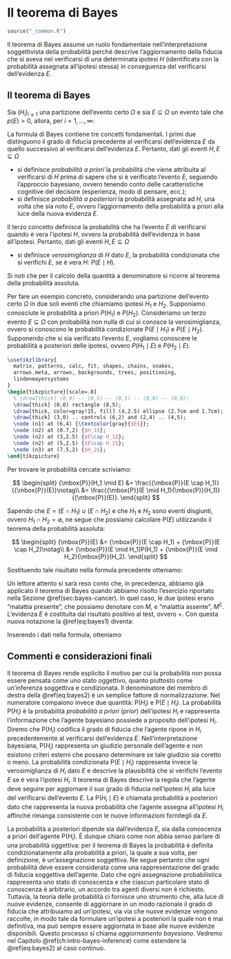 # Il teorema di Bayes {#chapter-teo-bayes}

```r
source("_common.R")
```

Il teorema di Bayes assume un ruolo fondamentale nell'interpretazione soggettivista della probabilità perché descrive l'aggiornamento della fiducia che si aveva nel verificarsi di una determinata ipotesi $H$ (identificata con la probabilità assegnata all'ipotesi stessa) in conseguenza del verificarsi dell'evidenza $E$. 

## Il teorema di Bayes

::: {.theorem}
Sia $(H_i)_{i\geq 1}$ una partizione dell'evento certo $\Omega$  e sia $E \subseteq \Omega$ un evento tale che $p(E) > 0$, allora, per $i = 1, \dots, \infty$:

\begin{equation}
{\mbox{P}}(H_i \mid E) = \frac{{\mbox{P}}(E \mid H_i){\mbox{P}}(H_i)}{\sum_{j=1}^{\infty}{\mbox{P}}(H_j)P(E \mid H_j)}.
(\#eq:bayes2)
\end{equation}
:::

La formula di Bayes contiene tre concetti fondamentali. I primi due distinguono il grado di fiducia precedente al verificarsi dell'evidenza $E$ da quello successivo al verificarsi dell'evidenza $E$. Pertanto, dati gli eventi $H, E \subseteq \Omega$

- si definisce _probabilità a priori_ la probabilità che viene attribuita al verificarsi di $H$ prima di sapere che si è verificato l'evento $E$, seguendo l'approccio bayesiano, ovvero tenendo conto delle caratteristiche cognitive del decisore (esperienza, modo di pensare, ecc.);
- si definisce _probabilità a posteriori_ la probabilità assegnata ad $H$, una volta che sia noto $E$, ovvero l'aggiornamento della probabilità a priori alla luce della nuova evidenza $E$. 

Il terzo concetto definisce la probabilità che ha l'evento $E$ di verificarsi quando è vera l'ipotesi $H$, ovvero la probabilità dell'evidenza in base all'ipotesi. Pertanto, dati gli eventi $H, E \subseteq \Omega$

- si definisce _verosimiglianza_ di $H$ dato $E$, la probabilità condizionata che si verifichi $E$, se è vera $H$: $P (E \mid H)$. 

Si noti che per il calcolo della quantità a denominatore si ricorre al teorema della probabilità assoluta.

Per fare un esempio concreto, considerando una partizione dell'evento certo $\Omega$ in due soli eventi che chiamiamo ipotesi $H_1$ e $H_2$. Supponiamo conosciute le probabilità a priori $P(H_1)$ e $P(H_2)$. Consideriamo un terzo evento $E \subseteq \Omega$ con probabilità non nulla di cui si conosce la verosimiglianza, ovvero si conoscono le probabilità condizionate  ${\mbox{P}}(E \mid H_1)$ e $P(E \mid H_2)$. Supponendo che si sia verificato l'evento $E$, vogliamo conoscere le probabilità a posteriori delle ipotesi, ovvero $P(H_1 \mid E)$ e $P(H_2 \mid E)$. 

```tikz
\usetikzlibrary{
  matrix, patterns, calc, fit, shapes, chains, snakes,
  arrows.meta, arrows, backgrounds, trees, positioning,
  lindenmayersystems
}
\begin{tikzpicture}[scale=.8]
  % \draw[thick] (0,0) -- (0,5) -- (8,5) -- (8,0) -- (0,0);
  \draw[thick] (0,0) rectangle (8,5);
  \draw[thick, color=gray!15, fill] (4,2.5) ellipse (2.7cm and 1.7cm);
  \draw[thick] (3,0) .. controls (6,2) and (2,4) .. (4,5);
  \node (n1) at (6,4) {\textcolor{gray}{$E$}};
  \node (n2) at (0.7,2) {$H_1$};
  \node (n2) at (3,2.5) {$E\cap H_1$};
  \node (n2) at (5,2.5) {$E\cap H_2$};
  \node (n3) at (7.5,2) {$H_2$};
\end{tikzpicture}
```

Per trovare le probabilità cercate scriviamo:

$$
\begin{split}
{\mbox{P}}(H_1 \mid E) &= \frac{{\mbox{P}}(E \cap H_1)}{{\mbox{P}}(E)}\notag\\
              &= \frac{{\mbox{P}}(E \mid H_1){\mbox{P}}(H_1)}{{\mbox{P}}(E)}.
\end{split}
$$

Sapendo che $E = (E \cap H_1) \cup (E \cap H_2)$ e che $H_1$ e $H_2$ sono eventi disgiunti, ovvero $H_1 \cap H_2 = \emptyset$, ne segue che possiamo calcolare ${\mbox{P}}(E)$ utilizzando il teorema della probabilità assoluta:

$$
\begin{split}
{\mbox{P}}(E) &= {\mbox{P}}(E \cap H_1) + {\mbox{P}}(E \cap H_2)\notag\\
     &= {\mbox{P}}(E \mid H_1)P(H_1) + {\mbox{P}}(E \mid H_2){\mbox{P}}(H_2).
\end{split}
$$

\noindent
Sostituendo tale risultato nella formula precedente otteniamo:

\begin{equation}
{\mbox{P}}(H_1 \mid E) = \frac{{\mbox{P}}(E \mid H_1){\mbox{P}}(H_1)}{{\mbox{P}}(E \mid H_1){\mbox{P}}(H_1) + {\mbox{P}}(E \mid H_2)P(H_2)}.
(\#eq:bayes1)
\end{equation}

Un lettore attento si sarà reso conto che, in precedenza, abbiamo già applicato il teorema di Bayes quando abbiamo risolto l'esercizio riportato nella Sezione \@ref(sec:bayes-cancer). In quel caso, le due ipotesi erano "malattia presente", che possiamo denotare con $M$, e "malattia assente", $M^\complement$. L'evidenza $E$ è costituita dal risultato positivo al test, ovvero $+$. Con questa nuova notazione la \@ref(eq:bayes1) diventa:

\begin{equation}
{\mbox{P}}(M \mid +) = \frac{{\mbox{P}}(+ \mid M) {\mbox{P}}(M)}{{\mbox{P}}(+ \mid M) {\mbox{P}}(M) + {\mbox{P}}(+ \mid M^\complement) {\mbox{P}}(M^\complement)}\notag
\end{equation}

Inserendo i dati nella formula, otteniamo 

\begin{align}
{\mbox{P}}(M \mid +) &= \frac{0.9 \cdot 10/1000}{0.9 \cdot 10/1000 + 99 / 990 \cdot 990 / 1000} \notag\\
&= \frac{9}{108}.\notag
\end{align}


## Commenti e considerazioni finali {-}

Il teorema di Bayes rende esplicito il motivo per cui la probabilità non possa essere pensata come uno stato oggettivo, quanto piuttosto come un'inferenza soggettiva e condizionata. Il denominatore del membro di destra della \@ref(eq:bayes2) è un semplice fattore di normalizzazione. Nel numeratore compaiono invece due quantità: ${\mbox{P}}(H_i$) e ${\mbox{P}}(E \mid H_i)$. La probabilità ${\mbox{P}}(H_i$) è la probabilità _probabilità a priori_ (_prior_) dell'ipotesi $H_i$ e rappresenta l'informazione che l'agente bayesiano possiede a proposito dell'ipotesi $H_i$. Diremo che ${\mbox{P}}(H_i)$ codifica il grado di fiducia che l'agente ripone in $H_i$ precedentemente al verificarsi dell'evidenza $E$. Nell'interpretazione bayesiana, ${\mbox{P}}(H_i)$ rappresenta un giudizio personale dell'agente e non esistono criteri esterni che possano determinare se tale giudizio sia coretto o meno. La probabilità condizionata ${\mbox{P}}(E \mid H_i)$ rappresenta invece la verosimiglianza di $H_i$ dato $E$ e descrive la plausibilità che si verifichi l'evento $E$ se è vera l'ipotesi $H_i$. Il teorema di Bayes descrive la regola che l'agente deve seguire per aggiornare il suo grado di fiducia nell'ipotesi $H_i$ alla luce del verificarsi dell'evento $E$. La ${\mbox{P}}(H_i \mid E)$ è chiamata probabilità a posteriori dato che rappresenta la nuova probabilità che l'agente assegna all'ipotesi $H_i$ affinché rimanga consistente con le nuove informazioni fornitegli da $E$.

La probabilità a posteriori dipende sia dall'evidenza $E$, sia dalla conoscenza a priori dell'agente ${\mbox{P}}(H_i)$. È dunque chiaro come non abbia senso parlare di una probabilità oggettiva: per il teorema di Bayes la probabilità è definita condizionatamente alla probabilità a priori, la quale a sua volta, per definizione, è un'assegnazione soggettiva. Ne segue pertanto che ogni probabilità deve essere considerata come una rappresentazione del grado di fiducia soggettiva dell'agente. Dato che ogni assegnazione probabilistica rappresenta uno stato di conoscenza e che ciascun particolare stato di conoscenza è arbitrario, un accordo tra agenti diversi non è richiesto. Tuttavia, la teoria delle probabilità ci fornisce uno strumento che, alla luce di nuove evidenze, consente di aggiornare in un modo razionale il grado di fiducia che attribuiamo ad un'ipotesi, via via che nuove evidenze vengono raccolte, in modo tale da formulare un'ipotesi a posteriori la quale non è mai definitiva, ma può sempre essere aggiornata in base alle nuove evidenze disponibili. Questo processo si chiama _aggiornamento bayesiano_. Vedremo nel Capitolo \@ref(ch:intro-bayes-inference) come estendere la \@ref(eq:bayes2) al caso continuo.



<!-- Esercizi uleriori sono proposti nelle Appendici \@ref(appendix:bayes-updating) e \@ref(appendix:exrc-abs-prob). -->

<!-- ::: {.remark} -->
<!-- Qual è la pronuncia di "Bayesian"? Per saperlo possiamo seguire [questo link](https://bayes-rules.github.io/posts/fun/). -->
<!-- ::: -->

<!-- Il teorema di Bayes costituisce il fondamento dell'approccio più moderno -->
<!-- della statistica, quello appunto detto bayesiano. Chi usa il teorema di -->
<!-- Bayes non è, solo per questo motivo, "bayesiano": ci vuole ben altro. Ci -->
<!-- vuole un modo diverso per intendere il significato della probabilità e -->
<!-- un modo diverso per intendere gli obiettivi dell'inferenza statistica. In anni recenti, una gran parte della comunità scientifica ha riconosciuto all'approccio bayesiano il merito di consentire lo sviluppo di modelli anche molto complessi senza richiedere, d'altra parte, conoscenze matematiche troppo avanzate all'utente. Per questa ragione l'approccio bayesiano sta prendendo sempre più piede, anche in psicologia. -->




<!-- <!-- ::: {.exercise} --> 
<!-- <!-- Consideriamo un'urna che contiene 5 palline rosse e 2 palline verdi. Due --> 
<!-- <!-- palline vengono estratte, una dopo l'altra. Vogliamo sapere la --> 
<!-- <!-- probabilità dell'evento "la seconda pallina estratta è rossa". --> 

<!-- <!-- Lo spazio campionario è $\Omega = \{RR, RV, VR, VV\}$. Chiamiamo $R_1$ --> 
<!-- <!-- l'evento "la prima pallina estratta è rossa", $V_1$ l'evento "la prima --> 
<!-- <!-- pallina estratta è verde", $R_2$ l'evento "la seconda pallina estratta è -->
<!-- <!-- rossa" e $V_2$ l'evento "la seconda pallina estratta è verde". Dobbiamo --> 
<!-- <!-- trovare $P(R_2)$ e possiamo risolvere il problema usando il teorema --> 
<!-- <!-- della probabilità --> 
<!-- <!-- totale \@ref(eq:prob-total-1b): --> 

<!-- <!-- $$ --> 
<!-- <!-- \begin{split} --> 
<!-- <!-- P(R_2) &= P(R_2 \mid R_1) P(R_1) + P(R_2 \mid V_1)P(V_1)\\ --> 
<!-- <!-- &= \frac{4}{6} \cdot \frac{5}{7} + \frac{5}{6} \cdot \frac{2}{7} \\ --> 
<!-- <!-- &= \frac{30}{42} = \frac{5}{7}. --> 
<!-- <!-- \end{split} --> 
<!-- <!-- $$ --> 

<!-- <!-- Se la prima estrazione è quella di una pallina rossa, nell'urna restano --> 
<!-- <!-- 4 palline rosse e due verdi, dunque, la probabilità che la seconda --> 
<!-- <!-- estrazione produca una pallina rossa è uguale a 4/6. La probabilità di --> 
<!-- <!-- una pallina rossa nella prima estrazione è 5/7. Se la prima estrazione è --> 
<!-- <!-- quella di una pallina verde, nell'urna restano 5 palline rosse e una --> 
<!-- <!-- pallina verde, dunque, la probabilità che la seconda estrazione produca -->
<!-- <!-- una pallina rossa è uguale a 5/6. La probabilità di una pallina verde --> 
<!-- <!-- nella prima estrazione è 2/7. --> 
<!-- <!-- ::: --> 

<!-- ## Il teorema di Bayes -->

<!-- Introduciamo ora il teorema di Bayes considerando un caso specifico per poi esaminarlo nella sua forma più generale. Sia $\{F_1, F_2\}$ una partizione dello spazio campionario $\Omega$. Consideriamo un terzo evento $E \subset \Omega$ con probabilità non nulla di cui si conoscono le probabilità condizionate rispetto ad $F_1$ e a $F_2$, ovvero ${\mbox{P}}(E \mid F_1)$ e $P(E \mid F_2)$. È chiaro per le ipotesi fatte che se si verifica $E$ deve anche essersi verificato almeno uno degli eventi $F_1$ e $F_2$. Supponendo che si sia verificato l'evento $E$, ci chiediamo: qual è la probabilità che si sia verificato $F_1$ piuttosto che $F_2$? -->

<!-- ```{tikz echo=FALSE, fig.cap="", fig.ext='png', fig.width = 2, cache=TRUE, out.width="45%"} -->
<!-- \usetikzlibrary{ -->
<!--   matrix, patterns, calc, fit, shapes, chains, snakes, -->
<!--   arrows.meta, arrows, backgrounds, trees, positioning, -->
<!--   lindenmayersystems -->
<!-- } -->
<!-- \begin{tikzpicture}[scale=.8] -->
<!--   % \draw[thick] (0,0) -- (0,5) -- (8,5) -- (8,0) -- (0,0); -->
<!--   \draw[thick] (0,0) rectangle (8,5); -->
<!--   \draw[thick, color=gray!15, fill] (4,2.5) ellipse (2.7cm and 1.7cm); -->
<!--   \draw[thick] (3,0) .. controls (6,2) and (2,4) .. (4,5); -->
<!--   \node (n1) at (6,4) {\textcolor{gray}{$E$}}; -->
<!--   \node (n2) at (0.7,2) {$F_1$}; -->
<!--   \node (n2) at (3,2.5) {$E\cap F_1$}; -->
<!--   \node (n2) at (5,2.5) {$E\cap F_2$}; -->
<!--   \node (n3) at (7.5,2) {$F_2$}; -->
<!-- \end{tikzpicture} -->
<!-- ``` -->

<!-- Per rispondere alla domanda precedente scriviamo: -->

<!-- $$ -->
<!-- \begin{split} -->
<!-- {\mbox{P}}(F_1 \mid E) &= \frac{{\mbox{P}}(E \cap F_1)}{{\mbox{P}}(E)}\notag\\ -->
<!--               &= \frac{{\mbox{P}}(E \mid F_1){\mbox{P}}(F_1)}{{\mbox{P}}(E)}. -->
<!-- \end{split} -->
<!-- $$ -->

<!-- Sapendo che $E = (E \cap F_1) \cup (E \cap F_2)$ e che $F_1$ e $F_2$ sono eventi disgiunti, ovvero $F_1 \cap F_2 = \emptyset$, ne segue che possiamo calcolare ${\mbox{P}}(E)$ utilizzando il teorema della probabilità assoluta: -->

<!-- $$ -->
<!-- \begin{split} -->
<!-- {\mbox{P}}(E) &= {\mbox{P}}(E \cap F_1) + {\mbox{P}}(E \cap F_2)\notag\\ -->
<!--      &= {\mbox{P}}(E \mid F_1)P(F_1) + {\mbox{P}}(E \mid F_2){\mbox{P}}(F_2). -->
<!-- \end{split} -->
<!-- $$ -->

<!-- \noindent -->
<!-- Sostituendo il risultato precedente nella formula della probabilità condizionata $P(F_1 \mid E)$ otteniamo: -->

<!-- \begin{equation} -->
<!-- {\mbox{P}}(F_1 \mid E) = \frac{{\mbox{P}}(E \mid F_1){\mbox{P}}(F_1)}{{\mbox{P}}(E \mid F_1){\mbox{P}}(F_1) + {\mbox{P}}(E \mid F_2)P(F_2)}. -->
<!-- (\#eq:bayes1) -->
<!-- \end{equation} -->

<!-- \noindent -->
<!-- La \@ref(eq:bayes1) si generalizza facilmente al caso di più di due eventi disgiunti, come indicato di seguito. -->

<!-- ::: {.theorem} -->
<!-- Sia $E$ un evento contenuto in $F_1 \cup \dots \cup F_k$, dove gli eventi $F_j, j=1, \dots, k$ sono a due a due incompatibili e necessari. Allora per ognuno dei suddetti eventi $F_j$ vale la seguente formula: -->

<!-- \begin{equation} -->
<!-- {\mbox{P}}(F_j \mid E) = \frac{{\mbox{P}}(E \mid F_j){\mbox{P}}(F_j)}{\sum_{j=1}^{k}{\mbox{P}}(F_j)P(E \mid F_j)}. -->
<!-- (\#eq:bayes2) -->
<!-- \end{equation} -->
<!-- ::: -->

<!-- \noindent -->
<!-- La \@ref(eq:bayes2) prende il nome di *teorema di Bayes* e mostra che la conoscenza del verificarsi dell'evento $E$ modifica la probabilità che avevamo attribuito all'evento $F_j$. Nella \@ref(eq:bayes2) la probabilità condizionata ${\mbox{P}}(F_j \mid E)$ prende il nome di probabilità _a posteriori_ dell'evento $F_j$: il termine "a posteriori" sta a significare "dopo che è noto che si è verificato l'evento $E$". -->

